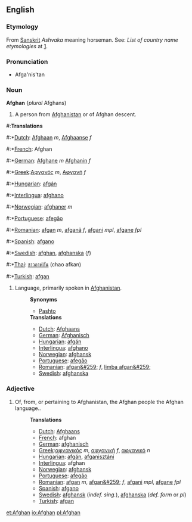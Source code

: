 {{wikipedia}}
==English==

===Etymology===

From  [[Sanskrit]] ''Ashvaka'' meaning horseman. See: ''List of country name etymologies'' at [http://en.wikipedia.org/wiki/List_of_country_name_etymologies].

===Pronunciation===
*Afga'nis'tan

===Noun===
'''Afghan'''  {''plural'' Afghans)
#A person from [[Afghanistan]] or of Afghan descent.

#:'''Translations'''
#:*[[Dutch]]:  [[Afghaan]] ''m'', [[Afghaanse]] ''f''
#:*[[French]]: Afghan
#:*[[German]]:  [[Afghane]] ''m'' [[Afghanin]] ''f''
#:*[[Greek]]:[[Αφγανός]] ''m'', [[Αφγανή]] ''f''
#:*[[Hungarian]]: [[afgán]]
#:*[[Interlingua]]: [[afghano]]
#:*[[Norwegian]]: [[afghaner]] ''m''
#:*[[Portuguese]]: [[afegão]] 
#:*[[Romanian]]: [[afgan]] ''m'', [[afganã]] ''f'', [[afgani]] ''mpl'', [[afgane]] ''fpl''
#:*[[Spanish]]: [[afgano]]
#:*[[Swedish]]: [[afghan]], [[afghanska]] (''f'')
#:*[[Thai]]: [[ชาวอาฟกัน]] (chao afkan)
#:*[[Turkish]]: [[afgan]]

#Language, primarily spoken in [[Afghanistan]].
#:'''Synonyms'''
#:*[[Pashto]]
#:'''Translations'''
#:*[[Dutch]]: [[Afghaans]]
#:*[[German]]: [[Afghanisch]]
#:*[[Hungarian]]: [[afgán]]
#:*[[Interlingua]]: [[afghano]]
#:*[[Norwegian]]: [[afghansk]]
#:*[[Portuguese]]: [[afegão]]
#:*[[Romanian]]: [[afgan&#259;]] ''f'', [[limba afgan&#259;]]
#:*[[Swedish]]: [[afghanska]]

===Adjective===
#Of, from, or pertaining to Afghanistan, the Afghan people the Afghan language.. 
#:'''Translations'''
#:*[[Dutch]]: [[Afghaans]]
#:*[[French]]: afghan
#:*[[German]]: [[afghanisch]]
#:*[[Greek]]:[[αφγανικός]] ''m'', [[αφγανική]] ''f'', [[αφγανικό]] ''n''
#:*[[Hungarian]]: [[afgán]], [[afganisztáni]]
#:*[[Interlingua]]: afghan
#:*[[Norwegian]]: [[afghansk]]
#:*[[Portuguese]]: [[afegão]] 
#:*[[Romanian]]: [[afgan]] ''m'', [[afgan&#259;]] ''f'', [[afgani]] ''mpl'', [[afgane]] ''fpl''
#:*[[Spanish]]: [[afgano]]
#:*[[Swedish]]: [[afghansk]] (''indef. sing.''), [[afghanska]] (''def. form'' or  ''pl'')
#:*[[Turkish]]: [[afgan]]

[[et:Afghan]]
[[io:Afghan]]
[[pl:Afghan]]